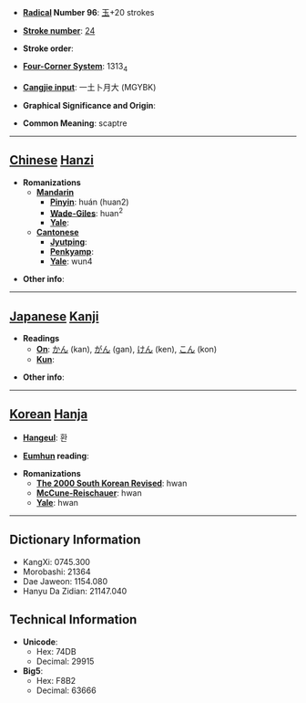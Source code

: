 * '''[[Wiktionary:Chinese radical index| Radical]] Number 96''': [[Wiktionary:Chinese radical index 玉|玉]]+20 strokes

* '''[[Wiktionary:Chinese total strokes index|Stroke number]]''': [[Wiktionary:Chinese total strokes index 24|24]]

* '''Stroke order''': 

* '''[[Wiktionary:Chinese four corner index|Four-Corner System]]''': 1313<sub>4</sub>

* '''[[Wiktionary:Chinese Cangjie index|Cangjie input]]''': 一土卜月大 (MGYBK)

* '''Graphical Significance and Origin''': 

* '''Common Meaning''': scaptre

----

== [[Chinese]] [[Hanzi]] ==

* '''Romanizations'''
** '''[[Mandarin]]'''
*** '''[[Pinyin]]''': huán (huan2)
*** '''[[Wade-Giles]]''': huan<sup>2</sup>
*** '''[[Yale]]''': 
** '''[[Cantonese]]'''
*** '''[[Jyutping]]''':
*** '''[[Penkyamp]]''': 
*** '''[[Yale]]''': wun4

* '''Other info''': 

----

== [[Japanese]] [[Kanji]] ==

* '''Readings'''
** '''[[On]]''': [[かん]] (kan), [[がん]] (gan), [[けん]] (ken), [[こん]] (kon)
** '''[[Kun]]''': 

* '''Other info''':  

----

== [[Korean]] [[Hanja]] ==

* '''[[Hangeul]]''': 환

* '''[[Eumhun]] reading''': 

* '''Romanizations'''
** '''[[The 2000 South Korean Revised Romanization|The 2000 South Korean Revised]]''': hwan
** '''[[McCune-Reischauer]]''': hwan
** '''[[Yale]]''': hwan

----

== Dictionary Information ==

* KangXi: 0745.300
* Morobashi: 21364
* Dae Jaweon: 1154.080
* Hanyu Da Zidian: 21147.040

== Technical Information ==

* '''Unicode''':
** Hex: 74DB
** Decimal: 29915
* '''Big5''':
** Hex: F8B2
** Decimal: 63666